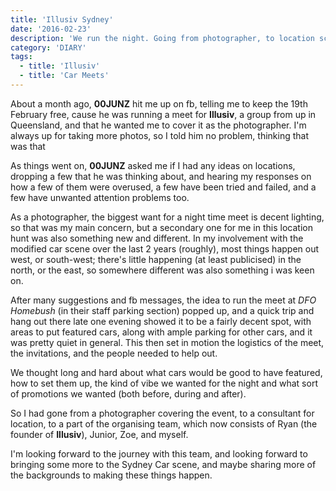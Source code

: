 ```yaml
---
title: 'Illusiv Sydney'
date: '2016-02-23'
description: 'We run the night. Going from photographer, to location scout, to part of the organising team'
category: 'DIARY'
tags:
  - title: 'Illusiv'
  - title: 'Car Meets'
---
```


About a month ago, **00JUNZ** hit me up on fb, telling me to keep the 19th February free, cause he was running a meet for **Illusiv**, a group from up in Queensland, and that he wanted me to cover it as the photographer. I'm always up for taking more photos, so I told him no problem, thinking that was that

As things went on, **00JUNZ** asked me if I had any ideas on locations, dropping a few that he was thinking about, and hearing my responses on how a few of them were overused, a few have been tried and failed, and a few have unwanted attention problems too.

As a photographer, the biggest want for a night time meet is decent lighting, so that was my main concern, but a secondary one for me in this location hunt was also something new and different. In my involvement with the modified car scene over the last 2 years (roughly), most things happen out west, or south-west; there's little happening (at least publicised) in the north, or the east, so somewhere different was also something i was keen on.

After many suggestions and fb messages, the idea to run the meet at _DFO Homebush_ (in their staff parking section) popped up, and a quick trip and hang out there late one evening showed it to be a fairly decent spot, with areas to put featured cars, along with ample parking for other cars, and it was pretty quiet in general. This then set in motion the logistics of the meet, the invitations, and the people needed to help out.

We thought long and hard about what cars would be good to have featured, how to set them up, the kind of vibe we wanted for the night and what sort of promotions we wanted (both before, during and after).

So I had gone from a photographer covering the event, to a consultant for location, to a part of the organising team, which now consists of Ryan (the founder of **Illusiv**), Junior, Zoe, and myself.

I'm looking forward to the journey with this team, and looking forward to bringing some more to the Sydney Car scene, and maybe sharing more of the backgrounds to making these things happen.
